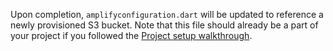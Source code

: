 Upon completion, `amplifyconfiguration.dart` will be updated to reference a newly provisioned S3 bucket.  Note that this file should already be a part of your project if you followed the [Project setup walkthrough](/lib/project-setup/create-application).

